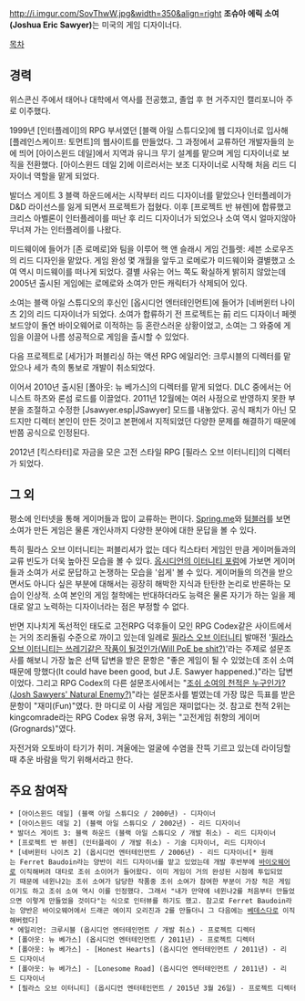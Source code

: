 http://i.imgur.com/SovThwW.jpg&width=350&align=right '''조슈아 에릭 소여 (Joshua Eric Sawyer)'''는 미국의 게임 디자이너다.

[[목차]]



== 경력 ==
위스콘신 주에서 태어나 대학에서 역사를 전공했고, 졸업 후 현 거주지인 캘리포니아 주로 이주했다.

1999년 [인터플레이]의 RPG 부서였던 [블랙 아일 스튜디오]에 웹 디자이너로 입사해 [플레인스케이프: 토먼트]의 웹사이트를 만들었다. 그 과정에서 교류하던 개발자들의 눈에 띄어 [아이스윈드 데일]에서 지역과 유니크 무기 설계를 맡으며 게임 디자이너로 보직을 전환했다. [아이스윈드 데일 2]에 이르러서는 보조 디자이너로 시작해 처음 리드 디자이너 역할을 맡게 되었다.

발더스 게이트 3 블랙 하운드에서는 시작부터 리드 디자이너를 맡았으나 인터플레이가 D&D 라이선스를 잃게 되면서 프로젝트가 접혔다. 이후 [프로젝트 반 뷰렌]에 합류했고 크리스 아벨론이 인터플레이를 떠난 후 리드 디자이너가 되었으나 소여 역시 얼마지않아 무너져 가는 인터플레이를 나왔다.

미드웨이에 들어가 [존 로메로]와 팀을 이루어 핵 앤 슬래시 게임 건틀렛: 세븐 소로우즈의 리드 디자인을 맡았다. 게임 완성 몇 개월을 앞두고 로메로가 미드웨이와 결별했고 소여 역시 미드웨이를 떠나게 되었다. 결별 사유는 어느 쪽도 확실하게 밝히지 않았는데 2005년 출시된 게임에는 로메로와 소여가 만든 캐릭터가 삭제되어 있다.

소여는 블랙 아일 스튜디오의 후신인 [옵시디언 엔터테인먼트]에 들어가 [네버윈터 나이츠 2]의 리드 디자이너가 되었다. 소여가 합류하기 전 프로젝트는 前 리드 디자이너 페렛 보드앙이 돌연 바이오웨어로 이적하는 등 혼란스러운 상황이었고, 소여는 그 와중에 게임을 이끌어 나름 성공적으로 게임을 출시할 수 있었다.

다음 프로젝트로 [세가]가 퍼블리싱 하는 액션 RPG 에일리언: 크루시블의 디렉터를 맡았으나 세가 측의 통보로 개발이 취소되었다.

이어서 2010년 출시된 [폴아웃: 뉴 베가스]의 디렉터를 맡게 되었다. DLC 중에서는 어니스트 하츠와 론섬 로드를 이끌었다. 2011년 12월에는 여러 사정으로 반영하지 못한 부분을 조절하고 수정한 [Jsawyer.esp|JSawyer] 모드를 내놓았다. 공식 패치가 아닌 모드지만 디렉터 본인이 만든 것이고 본편에서 지적되었던 다양한 문제를 해결하기 때문에 반쯤 공식으로 인정된다.

2012년 [킥스타터]로 자금을 모은 고전 스타일 RPG [필라스 오브 이터니티]의 디렉터가 되었다.

== 그 외 ==
평소에 인터넷을 통해 게이머들과 많이 교류하는 편이다. [http://new.spring.me/#!/user/JESawyer/timeline/responses Spring.me]와 [http://jesawyer.tumblr.com/ 텀블러]를 보면 소여가 만든 게임은 물론 개인사까지 다양한 분야에 대한 문답을 볼 수 있다.

특히 필라스 오브 이터니티는 퍼블리셔가 없는 데다 킥스타터 게임인 만큼 게이머들과의 교류 빈도가 더욱 높아진 모습을 볼 수 있다. [http://forums.obsidian.net/forum/87-pillars-of-eternity/ 옵시디언의 이터니티 포럼]에 가보면 게이머들과 소여가 서로 문답하고 논쟁하는 모습을 '쉽게' 볼 수 있다. 게이머들의 의견을 받으면서도 아니다 싶은 부분에 대해서는 굉장히 해박한 지식과 탄탄한 논리로 반론하는 모습이 인상적. 소여 본인의 게임 철학에는 반대하더라도 능력은 물론 자기가 하는 일을 제대로 알고 노력하는 디자이너라는 점은 부정할 수 없다.

반면 지나치게 독선적인 태도로 고전RPG 덕후들이 모인 RPG Codex같은 사이트에서는 거의 조리돌림 수준으로 까이고 있는데 일례로 [[필라스 오브 이터니티]] 발매전 '[http://www.rpgcodex.net/forums/index.php?threads/will-poe-be-shit.94392/page-14 필라스 오브 이터니티는 쓰레기같은 작품이 될것인가(Will PoE be shit?)]'라는 주제로 설문조사를 해보니 가장 높은 선택 답변을 받은 문항은 "좋은 게임이 될 수 있었는데 조쉬 소여때문에 망했다(It could have been good, but J.E. Sawyer happened.)"라는 답변이었다. 그리고 RPG Codex의 다른 설문조사에서는 "[http://www.rpgcodex.net/forums/index.php?threads/josh-sawyer-and-fun-discuss.96540/ 조쉬 소여의 천적은 누구인가?(Josh Sawyers' Natural Enemy?)]"라는 설문조사를 벌였는데 가장 많은 득표를 받은 문항이 "재미(Fun)"였다. 한 마디로 이 사람 게임은 재미없다는 것. 참고로 천적 2위는 kingcomrade라는 RPG Codex 유명 유저, 3위는 "고전게임 취향의 게이머(Grognards)"였다. 

자전거와 오토바이 타기가 취미. 겨울에는 얼굴에 수염을 잔뜩 기르고 있는데 라이딩할 때 추운 바람을 막기 위해서라고 한다.

== 주요 참여작 ==
 * [아이스윈드 데일] (블랙 아일 스튜디오 / 2000년) - 디자이너
 * [아이스윈드 데일 2] (블랙 아일 스튜디오 / 2002년) - 리드 디자이너
 * 발더스 게이트 3: 블랙 하운드 (블랙 아일 스튜디오 / 개발 취소) - 리드 디자이너
 * [프로젝트 반 뷰렌] (인터플레이 / 개발 취소) - 기술 디자이너, 리드 디자이너
 * [네버윈터 나이츠 2] (옵시디언 엔터테인먼트 / 2006년) - 리드 디자이너[* 원래는 Ferret Baudoin라는 양반이 리드 디자이너를 맡고 있었는데 개발 후반부에 [[바이오웨어]]로 이직해버려 대타로 조쉬 소이어가 들어왔다. 이미 게임이 거의 완성된 시점에 투입되었기 때문에 네윈나2는 조쉬 소여가 담당한 작품중 조쉬 소여가 참여한 부분이 가장 적은 게임이기도 하고 조쉬 소여 역시 이를 인정했다. 그래서 "내가 만약에 네윈나2를 처음부터 만들었으면 이렇게 만들었을 것이다"는 식으로 인터뷰를 하기도 했고. 참고로 Ferret Baudoin라는 양반은 바이오웨어에서 드래곤 에이지 오리진과 2를 만들더니 그 다음에는 [[베데스다]]로 이직해버렸다]
 * 에일리언: 크루시블 (옵시디언 엔터테인먼트 / 개발 취소) - 프로젝트 디렉터
 * [폴아웃: 뉴 베가스] (옵시디언 엔터테인먼트 / 2011년) - 프로젝트 디렉터
 * [폴아웃: 뉴 베가스] - [Honest Hearts] (옵시디언 엔터테인먼트 / 2011년) - 리드 디자이너
 * [폴아웃: 뉴 베가스] - [Lonesome Road] (옵시디언 엔터테인먼트 / 2011년) - 리드 디자이너
 * [필라스 오브 이터니티] (옵시디언 엔터테인먼트 / 2015년 3월 26일) - 프로젝트 디렉터
